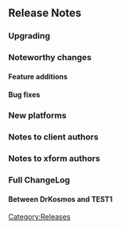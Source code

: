 == Release Notes ==


=== Upgrading ===


=== Noteworthy changes ===


==== Feature additions ====


==== Bug fixes ====

=== New platforms ===


=== Notes to client authors ===

=== Notes to xform authors ===

=== Full ChangeLog ===

==== Between DrKosmos and TEST1 ====

[[Category:Releases]]